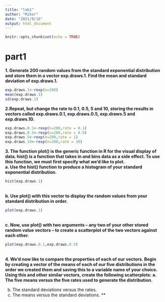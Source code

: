 ```yaml
---
title: "lab1"
author: "Miker"
date: "2021/9/16"
output: html_document
---
```


```r
knitr::opts_chunk$set(echo = TRUE)
```

# part1
**1. Generate 200 random values from the standard exponential distribution and store them in a vector exp.draws.1. Find the mean and standard deviation of exp.draws.1.**
```r
exp.draws.1<-rexp(n=200)
mean(exp.draws.1)
sd(exp.draws.1)
```

  **2.Repeat, but change the rate to 0.1, 0.5, 5 and 10, storing the results in vectors called exp.draws.0.1, exp.draws.0.5, exp.draws.5 and exp.draws.10.**
```r
exp.draws.0.1<-rexp(n=200,rate = 0.1)
exp.draws.0.5<-rexp(n=200,rate = 0.5)
exp.draws.5<-rexp(n=200,rate = 1)
exp.draws.10<-rexp(n=200,rate = 10)
```
  **3. The function plot() is the generic function in R for the visual display of data. hist() is a function that takes in and bins data as a side effect. To use this function, we must first specify what we’d like to plot.**    
  **a. Use the hist() function to produce a histogram of your standard exponential distribution.**
```r
hist(exp.draws.1)
```
<br/>**b. Use plot() with this vector to display the random values from your standard distribution in order.**
```r
plot(exp.draws.1)
```
<br/>**c. Now, use plot() with two arguments – any two of your other stored random value vectors – to create a scatterplot of the two vectors against each other.**
```r
plot(exp.draws.0.1,exp.draws.0.5)
```
<br/>**4. We’d now like to compare the properties of each of our vectors. Begin by creating a vector of the means of each of our five distributions in the order we created them and saving this to a variable name of your choice. Using this and other similar vectors, create the following scatterplots:**
  **a. The five means versus the five rates used to generate the distribution.**
  
b. The standard deviations versus the rates.
c. The means versus the standard deviations. **